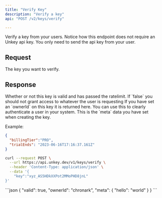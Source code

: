 ```yaml
---
title: "Verify Key"
description: "Verify a key"
api: "POST /v2/keys/verify"

---
```


Verify a key from your users. Notice how this endpoint does not require an Unkey api key. You only need to send the api key from your user.

## Request

<ParamField body="key" type="string" required>
The key you want to verify.
</ParamField>

## Response

<ResponseField name="valid" type="boolean" required>
  Whether or not this key is valid and has passed the ratelimit.
  If `false` you should not grant access to whatever the user is requesting
</ResponseField>
<ResponseField name="ownerId" type="string">
  If you have set an `ownerId` on this key it is returned here. You can use this to clearly authenticate a user in your system.
</ResponseField>


<ResponseField name="meta" type="object" >
This is the `meta` data you have set when creating the key.

Example:
```json
{
  "billingTier":"PRO",
  "trialEnds": "2023-06-16T17:16:37.161Z"
}
```

</ResponseField>

<RequestExample>



```sh 
curl --request POST \
  --url https://api.unkey.dev/v1/keys/verify \
  --header 'Content-Type: application/json' \
  --data '{
	"key":"xyz_AS5HDkXXPot2MMoPHD8jnL"
}'
```





</RequestExample>

<ResponseExample>
```json
{
	"valid": true,
	"ownerId": "chronark",
	"meta": {
		"hello": "world"
	}
}
```


</ResponseExample>
